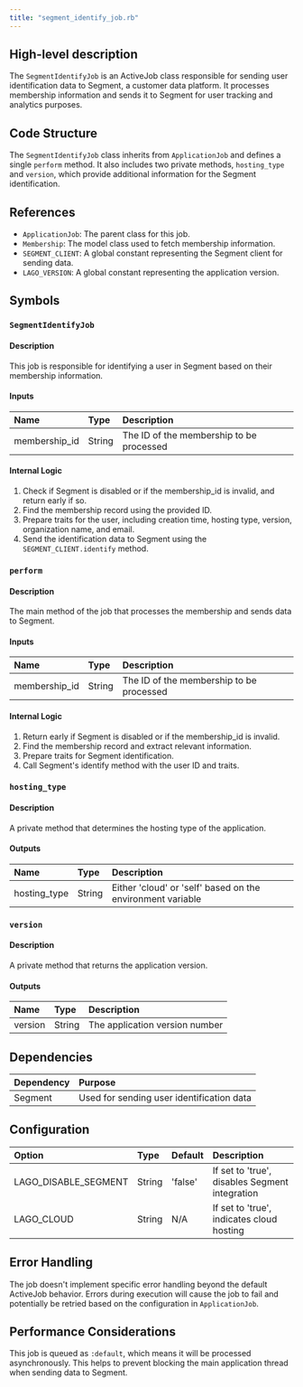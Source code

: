 ```yaml
---
title: "segment_identify_job.rb"
---
```


## High-level description
The `SegmentIdentifyJob` is an ActiveJob class responsible for sending user identification data to Segment, a customer data platform. It processes membership information and sends it to Segment for user tracking and analytics purposes.

## Code Structure
The `SegmentIdentifyJob` class inherits from `ApplicationJob` and defines a single `perform` method. It also includes two private methods, `hosting_type` and `version`, which provide additional information for the Segment identification.

## References
- `ApplicationJob`: The parent class for this job.
- `Membership`: The model class used to fetch membership information.
- `SEGMENT_CLIENT`: A global constant representing the Segment client for sending data.
- `LAGO_VERSION`: A global constant representing the application version.

## Symbols

### `SegmentIdentifyJob`
#### Description
This job is responsible for identifying a user in Segment based on their membership information.

#### Inputs
| Name | Type | Description |
|:-----|:-----|:------------|
| membership_id | String | The ID of the membership to be processed |

#### Internal Logic
1. Check if Segment is disabled or if the membership_id is invalid, and return early if so.
2. Find the membership record using the provided ID.
3. Prepare traits for the user, including creation time, hosting type, version, organization name, and email.
4. Send the identification data to Segment using the `SEGMENT_CLIENT.identify` method.

### `perform`
#### Description
The main method of the job that processes the membership and sends data to Segment.

#### Inputs
| Name | Type | Description |
|:-----|:-----|:------------|
| membership_id | String | The ID of the membership to be processed |

#### Internal Logic
1. Return early if Segment is disabled or if the membership_id is invalid.
2. Find the membership record and extract relevant information.
3. Prepare traits for Segment identification.
4. Call Segment's identify method with the user ID and traits.

### `hosting_type`
#### Description
A private method that determines the hosting type of the application.

#### Outputs
| Name | Type | Description |
|:-----|:-----|:------------|
| hosting_type | String | Either 'cloud' or 'self' based on the environment variable |

### `version`
#### Description
A private method that returns the application version.

#### Outputs
| Name | Type | Description |
|:-----|:-----|:------------|
| version | String | The application version number |

## Dependencies
| Dependency | Purpose |
|:-----------|:--------|
| Segment | Used for sending user identification data |

## Configuration
| Option | Type | Default | Description |
|:-------|:-----|:--------|:------------|
| LAGO_DISABLE_SEGMENT | String | 'false' | If set to 'true', disables Segment integration |
| LAGO_CLOUD | String | N/A | If set to 'true', indicates cloud hosting |

## Error Handling
The job doesn't implement specific error handling beyond the default ActiveJob behavior. Errors during execution will cause the job to fail and potentially be retried based on the configuration in `ApplicationJob`.

## Performance Considerations
This job is queued as `:default`, which means it will be processed asynchronously. This helps to prevent blocking the main application thread when sending data to Segment.